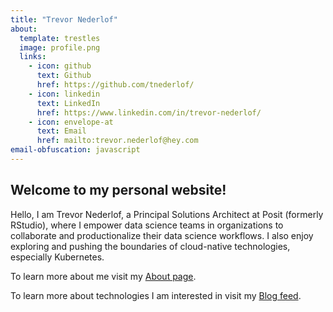 ```yaml
---
title: "Trevor Nederlof"
about:
  template: trestles
  image: profile.png
  links:
    - icon: github
      text: Github
      href: https://github.com/tnederlof/
    - icon: linkedin
      text: LinkedIn
      href: https://www.linkedin.com/in/trevor-nederlof/
    - icon: envelope-at
      text: Email
      href: mailto:trevor.nederlof@hey.com
email-obfuscation: javascript
---
```


## Welcome to my personal website!

Hello, I am Trevor Nederlof, a Principal Solutions Architect at Posit (formerly RStudio), where I empower data science teams in organizations to collaborate and productionalize their data science workflows. I also enjoy exploring and pushing the boundaries of cloud-native technologies, especially Kubernetes.

To learn more about me visit my [About page](/about.qmd).

To learn more about technologies I am interested in visit my [Blog feed](/blog.qmd).
